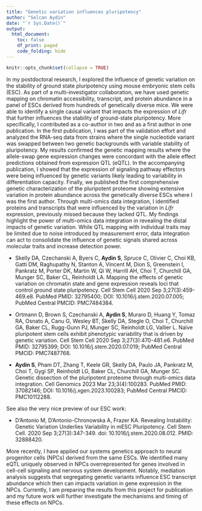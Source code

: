 ```yaml
---
title: "Genetic variation influences pluripotency"
author: "Selcan Aydin"
date: "`r Sys.Date()`"
output: 
  html_document:
    toc: false
    df_print: paged
    code_folding: hide
---
```


```r
knitr::opts_chunk$set(collapse = TRUE)
```

In my postdoctoral research, I explored the influence of genetic variation on the stability of ground state pluripotency using mouse embryonic stem cells (ESC). As part of a multi-investigator collaboration, we have used genetic mapping on chromatin accessibility, transcript, and protein abundance in a panel of ESCs derived from hundreds of genetically diverse mice. We were able to identify a single causal variant that impacts the expression of *Lifr* that further influences the stability of ground-state pluripotency. More specifically, I contributed as a co-author in two and as a first author in one publication. In the first publication, I was part of the validation effort and analyzed the RNA-seq data from strains where the single nucleotide variant was swapped between two genetic backgrounds with variable stability of pluripotency. My results confirmed the genetic mapping results where the allele-swap gene expression changes were concordant with the allele effect predictions obtained from expression QTL (eQTL). In the accompanying publication, I showed that the expression of signaling pathway effectors were being influenced by genetic variants likely leading to variability in differentiation capacity. Finally, we published the first comprehensive genetic characterization of the pluripotent proteome showing extensive variation in protein abundance across the genetically diverse ESCs where I was the first author. Through multi-omics data integration, I identified proteins and transcripts that were influenced by the variation in *Lifr* expression, previously missed because they lacked QTL. My findings highlight the power of multi-omics data integration in revealing the distal impacts of genetic variation. While QTL mapping with individual traits may be limited due to noise introduced by measurement error, data integration can act to consolidate the influence of genetic signals shared across molecular traits and increase detection power.

-   Skelly DA, Czechanski A, Byers C, **Aydin S**, Spruce C, Olivier C, Choi KB, Gatti DM, Raghupathy N, Stanton A, Vincent M, Dion S, Greenstein I, Pankratz M, Porter DK, Martin W, Qi W, Harrill AH, Choi T, Churchill GA, Munger SC, Baker CL, Reinholdt LA. Mapping the effects of genetic variation on chromatin state and gene expression reveals loci that control ground state pluripotency. Cell Stem Cell 2020 Sep 3;27(3):459-469.e8. PubMed PMID: 32795400; DOI: 10.1016/j.stem.2020.07.005; PubMed Central PMCID: PMC7484384.

-   Ortmann D, Brown S, Czechanski A, **Aydin S**, Muraro D, Huang Y, Tomaz RA, Osnato A, Canu G, Wesley BT, Skelly DA, Stegle O, Choi T, Churchill GA, Baker CL, Rugg-Gunn PJ, Munger SC, Reinholdt LG, Vallier L. Naïve pluripotent stem cells exhibit phenotypic variability that is driven by genetic variation. Cell Stem Cell 2020 Sep 3;27(3):470-481.e6. PubMed PMID: 32795399; DOI: 10.1016/j.stem.2020.07.019; PubMed Central PMCID: PMC7487768.

-   **Aydin S**, Pham DT, Zhang T, Keele GR, Skelly DA, Paulo JA, Pankratz M, Choi T, Gygi SP, Reinholdt LG, Baker CL, Churchill GA, Munger SC. Genetic dissection of the pluripotent proteome through multi-omics data integration. Cell Genomics 2023 Mar 23;3(4):100283. PubMed PMID: 37082146; DOI: 10.1016/j.xgen.2023.100283; PubMed Central PMCID: PMC10112288.

See also the very nice preview of our ESC work:

-   D'Antonio M, D'Antonio-Chronowska A, Frazer KA. Revealing Instability: Genetic Variation Underlies Variability in mESC Pluripotency. Cell Stem Cell. 2020 Sep 3;27(3):347-349. doi: 10.1016/j.stem.2020.08.012. PMID: 32888420.

More recently, I have applied our systems genetics approach to neural progenitor cells (NPCs) derived from the same ESCs. We identified many eQTL uniquely observed in NPCs overrepresented for genes involved in cell-cell signaling and nervous system development. Notably, mediation analysis suggests that segregating genetic variants influence ESC transcript abundance which then can impacts variation in gene expression in the NPCs. Currently, I am preparing the results from this project for publication and my future work will further investigate the mechanisms and timing of these effects on NPCs.

